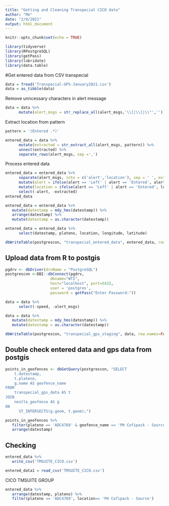 ```yaml
---
title: "Getting and Cleaning Transpecial CICO data"
author: "Me"
date: "2/9/2021"
output: html_document
---
```


```r
knitr::opts_chunk$set(echo = TRUE)
```

```r
library(tidyverse)
library(RPostgreSQL)
library(getPass)
library(lubridate)
library(data.table)
```

#Get entered data from CSV transpecial
```r
data = fread('Transpecial-GPS-January2021.csv')
data = as_tibble(data)
```


Remove unncessary characters in alert message
```r
data = data %>%
      mutate(alert_msgs = str_replace_all(alert_msgs,'\\[|\\]|\\"',''))
```

Extract location from pattern
```r
pattern = '(Entered .*)'

entered_data = data %>%
      mutate(extracted = str_extract_all(alert_msgs, pattern)) %>%
      unnest(extracted) %>%
      separate_rows(alert_msgs, sep =',')
```

Process entered data
```r
entered_data = entered_data %>%
      separate(alert_msgs, into = c('alert','location'), sep = ' ', extra = 'merge', fill = 'right') %>%
      mutate(alert = ifelse(alert == 'Left' | alert == 'Entered', alert, paste(alert, location))) %>%
      mutate(location = ifelse(alert == 'Left' | alert == 'Entered', location, NA)) %>%
      select(-alert, -extracted)
entered_data
```



```r
entered_data = entered_data %>%
   mutate(datestamp = mdy_hms(datestamp)) %>%
   arrange(datestamp) %>%
   mutate(datestamp = as.character(datestamp))
```

```r
entered_data = entered_data %>%
      select(datestamp, plateno, location, longitude, latitude)
```


```r
dbWriteTable(postgrescon, "transpecial_entered_data", entered_data, row.names=FALSE, append=TRUE)
```


## Upload data from R to postgis
```r
pgdrv <- dbDriver(drvName = "PostgreSQL")
postgrescon <-DBI::dbConnect(pgdrv,
                    dbname="WTI",
                    host="localhost", port=5432,
                    user = 'postgres',
                    password = getPass("Enter Password:"))
```

```r
data = data %>%
      select(-speed, -alert_msgs)

data = data %>%
   mutate(datestamp = mdy_hms(datestamp)) %>%
   mutate(datestamp = as.character(datestamp))
```

```r
dbWriteTable(postgrescon, "transpecial_gps_staging", data, row.names=FALSE, append=TRUE)
```




## Double check entered data and gps data from postgis

```r
points_in_geofences <- dbGetQuery(postgrescon, "SELECT
	t.datestamp,
	t.plateno,
	g.name AS geofence_name
FROM 
	transpecial_gps_data AS t
JOIN
	nestle_geofence AS g
ON 
      ST_INTERSECTS(g.geom, t.geom);")
```



```r
points_in_geofences %>%
   filter(plateno == 'ADC4769' & geofence_name == 'PH Cofipack - Source') %>%
   arrange(datestamp)
```

## Checking
```r
entered_data %>%
   write_csv('TMSUITE_CICO.csv')
```

```r
entered_data1 = read_csv('TMSUITE_CICO.csv')
```


CICO TMSUITE GROUP
```r
entered_data %>%
   arrange(datestamp, plateno) %>%
   filter(plateno == 'ADC4769', location== 'PH Cofipack - Source')
   
```

















